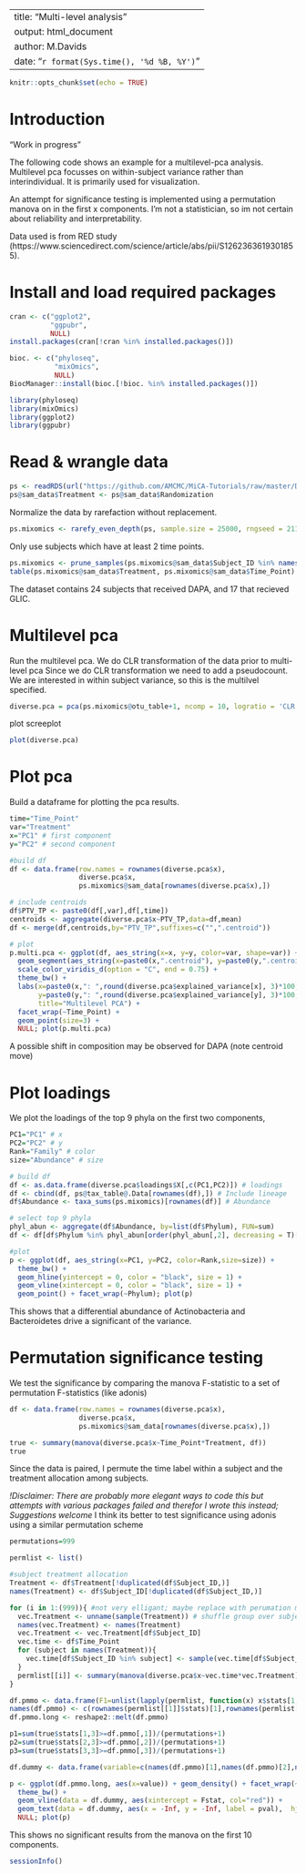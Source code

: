 <style type="text/css">
.main-container {
max-width: 1800px;
margin-left: auto;
margin-right: auto;
}
</style>

---
title: "Multi-level analysis"
output: html_document
author: M.Davids
date: "`r format(Sys.time(), '%d %B, %Y')`"
---

```{r setup, include=FALSE}
knitr::opts_chunk$set(echo = TRUE)
```

# Introduction

"Work in progress"

The following code shows an example for a multilevel-pca analysis.
Multilevel pca focusses on within-subject variance rather than interindividual.
It is primarily used for visualization.

An attempt for significance testing is implemented using a permutation manova on in the first x components. I'm not a statistician, so im not certain about reliability and interpretability.

Data used is from RED study (https://www.sciencedirect.com/science/article/abs/pii/S1262363619301855).

# Install and load required packages

```{r environment, include=T, message=F, warning=F}
cran <- c("ggplot2",
          "ggpubr",
          NULL)
install.packages(cran[!cran %in% installed.packages()])

bioc. <- c("phyloseq",
           "mixOmics",
           NULL)
BiocManager::install(bioc.[!bioc. %in% installed.packages()])

library(phyloseq)
library(mixOmics)
library(ggplot2)
library(ggpubr)
```

# Read & wrangle data

```{r data, include=T, message=F, warning=F}
ps <- readRDS(url("https://github.com/AMCMC/MiCA-Tutorials/raw/master/Data_files/ps.2018_27_RED_study.2019-03-04.filtered.RDS"))
ps@sam_data$Treatment <- ps@sam_data$Randomization
```

Normalize the data by rarefaction without replacement.

```{r rarefy, include=T, warning=F, echo=T, message=F}
ps.mixomics <- rarefy_even_depth(ps, sample.size = 25000, rngseed = 21122, replace = F)
```

Only use subjects which have at least 2 time points. 

```{r subset, include=T}
ps.mixomics <- prune_samples(ps.mixomics@sam_data$Subject_ID %in% names(which(table(ps.mixomics@sam_data$Subject_ID)!=1)), ps.mixomics)
table(ps.mixomics@sam_data$Treatment, ps.mixomics@sam_data$Time_Point)
```

The dataset contains 24 subjects that received DAPA, and 17 that recieved GLIC.

# Multilevel pca

Run the multilevel pca. We do CLR transformation of the data prior to multi-level pca
Since we do CLR transformation we need to add a pseudocount.
We are interested in within subject variance, so this is the multilvel specified. 

```{r multi-level pca, include=T}
diverse.pca = pca(ps.mixomics@otu_table+1, ncomp = 10, logratio = 'CLR', multilevel = ps.mixomics@sam_data$Subject_ID)
```

plot screeplot

```{r screeplot, include=T}
plot(diverse.pca)
```

# Plot pca

Build a dataframe for plotting the pca results.

```{r plot pca, include=T}
time="Time_Point"
var="Treatment"
x="PC1" # first component
y="PC2" # second component

#build df
df <- data.frame(row.names = rownames(diverse.pca$x),
                 diverse.pca$x,
                 ps.mixomics@sam_data[rownames(diverse.pca$x),])

# include centroids
df$PTV_TP <- paste0(df[,var],df[,time])
centroids <- aggregate(diverse.pca$x~PTV_TP,data=df,mean)
df <- merge(df,centroids,by="PTV_TP",suffixes=c("",".centroid"))

# plot
p.multi.pca <- ggplot(df, aes_string(x=x, y=y, color=var, shape=var)) +
  geom_segment(aes_string(x=paste0(x,".centroid"), y=paste0(y,".centroid"), xend=x, yend=y), alpha=0.3, color="black") +
  scale_color_viridis_d(option = "C", end = 0.75) +
  theme_bw() +
  labs(x=paste0(x,": ",round(diverse.pca$explained_variance[x], 3)*100, "% variance explained"),
       y=paste0(y,": ",round(diverse.pca$explained_variance[y], 3)*100, "% variance explained"),
       title="Multilevel PCA") +
  facet_wrap(~Time_Point) + 
  geom_point(size=3) +
  NULL; plot(p.multi.pca)
```

A possible shift in composition may be observed for DAPA (note centroid move)

# Plot loadings

We plot the loadings of the top 9 phyla on the first two components,

```{r plot loadings, include=T, fig.width = 12, fig.height=6}
PC1="PC1" # x
PC2="PC2" # y
Rank="Family" # color
size="Abundance" # size

# build df
df <- as.data.frame(diverse.pca$loadings$X[,c(PC1,PC2)]) # loadings
df <- cbind(df, ps@tax_table@.Data[rownames(df),]) # Include lineage
df$Abundance <- taxa_sums(ps.mixomics)[rownames(df)] # Abundance

# select top 9 phyla
phyl_abun <- aggregate(df$Abundance, by=list(df$Phylum), FUN=sum)
df <- df[df$Phylum %in% phyl_abun[order(phyl_abun[,2], decreasing = T)[1:9],1],]

#plot
p <- ggplot(df, aes_string(x=PC1, y=PC2, color=Rank,size=size)) + 
  theme_bw() + 
  geom_hline(yintercept = 0, color = "black", size = 1) +
  geom_vline(xintercept = 0, color = "black", size = 1) +
  geom_point() + facet_wrap(~Phylum); plot(p)
```

This shows that a differential abundance of Actinobacteria and Bacteroidetes drive a significant of the variance. 

# Permutation significance testing

We test the significance by comparing the manova F-statistic to a set of permutation F-statistics (like adonis)

```{r, include=T, fig.width = 12, fig.height=6}
df <- data.frame(row.names = rownames(diverse.pca$x),
                 diverse.pca$x,
                 ps.mixomics@sam_data[rownames(diverse.pca$x),])

true <- summary(manova(diverse.pca$x~Time_Point*Treatment, df))
true
```

Since the data is paired, I permute the time label within a subject and the treatment allocation among subjects. 

*!Disclaimer: There are probably more elegant ways to code this but attempts with various packages failed and therefor I wrote this instead; Suggestions welcome
*I think its better to test significance using adonis using a similar permutation scheme

```{r, include=T, fig.width = 12, fig.height=6}
permutations=999

permlist <- list()

#subject treatment allocation
Treatment <- df$Treatment[!duplicated(df$Subject_ID,)]
names(Treatment) <- df$Subject_ID[!duplicated(df$Subject_ID,)]

for (i in 1:(999)){ #not very elligant; maybe replace with perumation matrix
  vec.Treatment <- unname(sample(Treatment)) # shuffle group over subject
  names(vec.Treatment) <- names(Treatment)
  vec.Treatment <- vec.Treatment[df$Subject_ID]
  vec.time <- df$Time_Point
  for (subject in names(Treatment)){
    vec.time[df$Subject_ID %in% subject] <- sample(vec.time[df$Subject_ID %in% subject]) # shuffle time within subject
  }
  permlist[[i]] <- summary(manova(diverse.pca$x~vec.time*vec.Treatment))
}

df.pmmo <- data.frame(F1=unlist(lapply(permlist, function(x) x$stats[1,3])),F2=unlist(lapply(permlist, function(x) x$stats[2,3])),F3=unlist(lapply(permlist, function(x) x$stats[3,3])))
names(df.pmmo) <- c(rownames(permlist[[1]]$stats)[1],rownames(permlist[[1]]$stats)[2],rownames(permlist[[1]]$stats)[3])
df.pmmo.long <- reshape2::melt(df.pmmo)

p1=sum(true$stats[1,3]>=df.pmmo[,1])/(permutations+1)
p2=sum(true$stats[2,3]>=df.pmmo[,2])/(permutations+1)
p3=sum(true$stats[3,3]>=df.pmmo[,3])/(permutations+1)

df.dummy <- data.frame(variable=c(names(df.pmmo)[1],names(df.pmmo)[2],names(df.pmmo)[3]), Fstat=c(true$stats[1,3], true$stats[2,3],true$stats[3,3]), pval=paste0("p.value=",c(p1,p2,p3)))

p <- ggplot(df.pmmo.long, aes(x=value)) + geom_density() + facet_wrap(~variable, scales="free") + 
  theme_bw() + 
  geom_vline(data = df.dummy, aes(xintercept = Fstat, col="red")) + 
  geom_text(data = df.dummy, aes(x = -Inf, y = -Inf, label = pval),  hjust   = -0.1, vjust   = -1) +
  NULL; plot(p)
```

This shows no significant results from the manova on the first 10 components.

```{r}
sessionInfo()
````